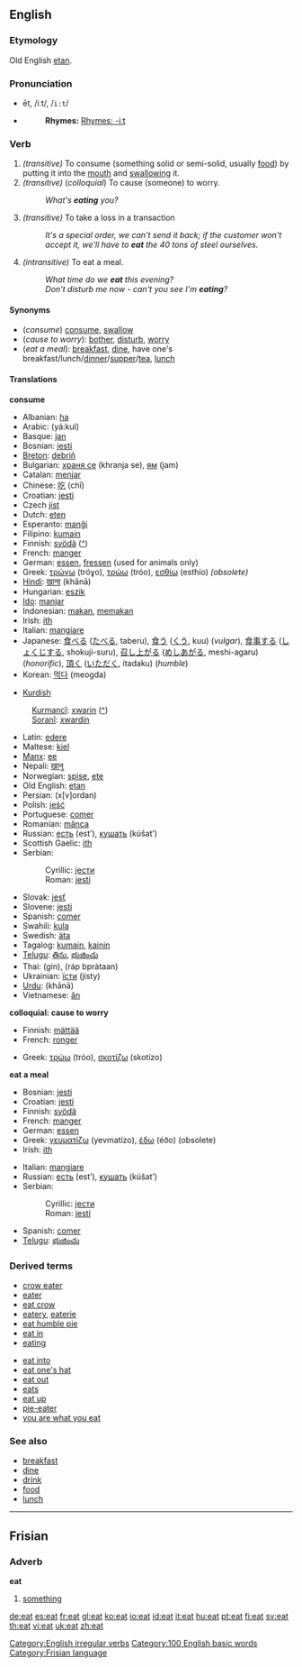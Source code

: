 ==English==

{{rank|modern|medium|ill|842|eat|et|scene|hot}}

===Etymology===
Old English [[etan]].

===Pronunciation===
*ēt, /iːt/, /<tt>i:t</tt>/
*{{audio|en-us-eat.ogg|Audio (US)}}
*:'''Rhymes:''' [[Rhymes: -iːt]]

===Verb===
[[Category:English irregular verbs]]
{{en-verb2|'''to eat'''|'''[[eats]]'''|'''[[ate]]'''|'''[[eaten]]'''|'''[[eating]]'''}}
#''(transitive)'' To consume (something solid or semi-solid, usually [[food]]) by putting it into the [[mouth]] and [[swallow]]ing it.
#''(transitive)'' (''colloquial'') To cause (someone) to worry.
#:''What's '''eating''' you?''
#''(transitive)'' {{Idiom}} To take a loss in a transaction
#:''It's a special order, we can't send it back; if the customer won't accept it, we'll have to '''eat''' the 40 tons of steel ourselves.''
#''(intransitive)'' To eat a meal.<!--Please note that this definition is not recursive as it makes use of the transitive sense above-->
#:''What time do we '''eat''' this evening?''
#:''Don't disturb me now - can't you see I'm '''eating'''?''

====Synonyms====
*(''consume'') [[consume]], [[swallow]]
*(''cause to worry''): [[bother]], [[disturb]], [[worry]]
*(''eat a meal''): [[breakfast]], [[dine]], have one's breakfast/lunch/[[dinner]]/[[supper]]/[[tea]], [[lunch]]

====Translations====
'''consume'''
{{top}}
*Albanian: [[ha#Albanian|ha]]
*Arabic: {{ARchar|[[ياكل|يأكل]]}} (yá:kul)
*Basque: [[jan]]
*Bosnian: [[jesti#Bosnian|jesti]]
*[[Breton]]: [[debriñ]]
*Bulgarian: [[храня се]] (khranja se), [[ям]] (jam)
*Catalan: [[menjar]]
*Chinese: [[吃]] (chī)
*Croatian: [[jesti#Croatian|jesti]]
*Czech [[jíst]]
*Dutch: [[eten]]
*Esperanto: [[manĝi]]
*Filipino: [[kumain]]
*Finnish: [[syödä]] ([[:fi:syödä|^]])
*French: [[manger#French|manger]]
*German: [[essen]], [[fressen]] (used for animals only)
*Greek: [[τρώγω]] (tróɣo), [[τρώω]] (tróo), [[εσθίω]] (esthío) ''(obsolete)''
*[[Hindi]]: [[खाना]] (khānā)
*Hungarian: [[eszik]]
*[[Ido]]: [[manjar]]
*Indonesian: [[makan]], [[makan|memakan]]
*Irish: [[ith]]
*Italian: [[mangiare]]
*Japanese: [[食べる]] ([[たべる]], taberu), [[食う]] ([[くう]], kuu) (''vulgar''), [[食事]]する ([[しょくじ]]する, shokuji-suru), [[召し上がる]] ([[めしあがる]], meshi-agaru) (''honorific''), [[頂く]] ([[いただく]], itadaku) (''humble'')
*Korean: [[먹다]] (meogda)
{{mid}}
*[[Kurdish]]
:[[Kurmancî]]: [[xwarin]] ([[:ku:xwarin|^]])
:[[Soranî]]: [[xwardin]]
*Latin: [[edere]]
*Maltese: [[kiel]]
*[[Manx]]: [[ee#Manx|ee]]
*Nepali: [[खानु]]
*Norwegian: [[spise]], [[ete]]
*Old English: [[etan]]
*Persian: {{FAchar|[[خوردن]]}} (x[v]ordan)
*Polish: [[jeść]]
*Portuguese: [[comer]]
*Romanian: [[mânca]]
*Russian: [[есть]] (est’), [[кушать]] (kúšat’)
*Scottish Gaelic: [[ith]]
*Serbian:
*:Cyrillic: [[јести#Serbian|јести]]
*:Roman: [[jesti#Serbian|jesti]]
*Slovak: [[jesť]]
*Slovene: [[jesti]]
*Spanish: [[comer]]
*Swahili: [[kula]]
*Swedish: [[äta]]
*Tagalog: [[kumain]], [[kainin]]
*[[Telugu]]: [[తిను]], [[భుజించు]]
*Thai: {{THchar|[[กิน]]}} (gin), {{THchar|[[รับประทาน]]}} (ráp bpràtaan)
*Ukrainian: [[їсти]] (jisty)
*[[Urdu]]: {{URchar|[[کھانا]]}} (khānā)
*Vietnamese: [[ăn]]
{{bottom}}

'''colloquial: cause to worry'''
<!--Note: add COLLOQUIAL, INFORMAL or SLANG translations here, where these exist-->
{{top}}
*Finnish: [[mättää]]
*French: [[ronger]]
{{mid}}
*Greek: [[τρώω]] (tróo), [[σκοτίζω]] (skotízo)
{{bottom}}

'''eat a meal'''
{{top}}
*Bosnian: [[jesti#Bosnian|jesti]]
*Croatian: [[jesti#Croatian|jesti]]
*Finnish: [[syödä]]
*French: [[manger]]
*German: [[essen]]
*Greek: [[γευματίζω]] (yevmatízo), [[έδω]] (éðo) (obsolete)
*Irish: [[ith]]
{{mid}}
*Italian: [[mangiare]]
*Russian: [[есть]] (est’), [[кушать]] (kúšat’)
*Serbian:
*:Cyrillic: [[јести#Serbian|јести]]
*:Roman: [[jesti#Serbian|jesti]]
*Spanish: [[comer]]
*[[Telugu]]: [[భుజించు]]
{{bottom}}

===Derived terms===
{{top}}
*[[crow eater]]
*[[eater]]
*[[eat crow]]
*[[eatery]], [[eaterie]]
*[[eat humble pie]]
*[[eat in]]
*[[eating]]
{{mid}}
*[[eat into]]
*[[eat one's hat]]
*[[eat out]]
*[[eats]]<!--noun: slang for "food"-->
*[[eat up]]
*[[pie-eater]]
*[[you are what you eat]]
{{bottom}}

===See also===
*[[breakfast]]<!--verb-->
*[[dine]]
*[[drink]]
*[[food]]
*[[lunch]]<!--verb-->

[[Category:100 English basic words]]


----

==Frisian==
===Adverb===
'''eat'''

# [[something]]

[[Category:Frisian language]]

[[de:eat]]
[[es:eat]]
[[fr:eat]]
[[gl:eat]]
[[ko:eat]]
[[io:eat]]
[[id:eat]]
[[it:eat]]
[[hu:eat]]
[[pt:eat]]
[[fi:eat]]
[[sv:eat]]
[[th:eat]]
[[vi:eat]]
[[uk:eat]]
[[zh:eat]]